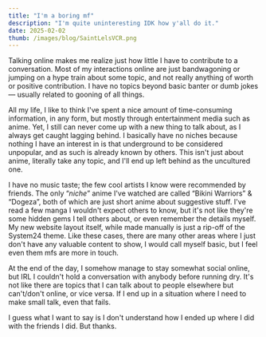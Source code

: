 ```yaml
---
title: "I'm a boring mf"
description: "I'm quite uninteresting IDK how y'all do it."
date: 2025-02-02
thumb: /images/blog/SaintLelsVCR.png
---
```


Talking online makes me realize just how little I have to contribute to a conversation. Most of my interactions online are just bandwagoning or jumping on a hype train about some topic, and not really anything of worth or positive contribution. I have no topics beyond basic banter or dumb jokes — usually related to gooning of all things.

All my life, I like to think I've spent a nice amount of time-consuming information, in any form, but mostly through entertainment media such as anime. Yet, I still can never come up with a new thing to talk about, as I always get caught lagging behind. I basically have no niches because nothing I have an interest in is that underground to be considered unpopular, and as such is already known by others. This isn't just about anime, literally take any topic, and I'll end up left behind as the uncultured one.

I have no music taste; the few cool artists I know were recommended by friends. The only “_niche_” anime I've watched are called “Bikini Warriors” & “Dogeza”, both of which are just short anime about suggestive stuff. I've read a few manga I wouldn't expect others to know, but it's not like they're some hidden gems I tell others about, or even remember the details myself. My new website layout itself, while made manually is just a rip-off of the System24 theme. Like these cases, there are many other areas where I just don't have any valuable content to show, I would call myself basic, but I feel even them mfs are more in touch.

At the end of the day, I somehow manage to stay somewhat social online, but IRL I couldn't hold a conversation with anybody before running dry. It's not like there are topics that I can talk about to people elsewhere but can't/don't online, or vice versa. If I end up in a situation where I need to make small talk, even that fails.

I guess what I want to say is I don't understand how I ended up where I did with the friends I did. But thanks.
